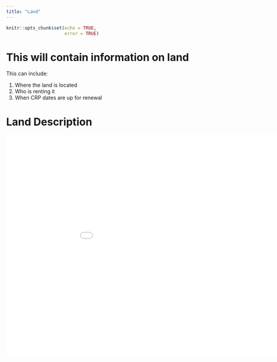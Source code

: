 ```yaml
---
title: "Land"
---
```



```r
knitr::opts_chunk$set(echo = TRUE,
                      error = TRUE)
```

# This will contain information on land

This can include: 

1. Where the land is located
1. Who is renting it
1. When CRP dates are up for renewal

# Land Description

<embed src="Files/LandPlats.pdf" width="1000" height="600">